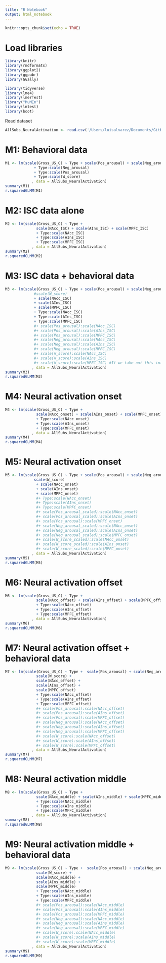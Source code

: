```yaml
---
title: "R Notebook"
output: html_notebook
---
```


```r
knitr::opts_chunk$set(echo = TRUE)
```

# Load libraries
```r
library(knitr)
library(rmdformats)
library(ggplot2)
library(ggpubr)
library(GGally)
```


```r
library(tidyverse)
library(lme4)
library(lmerTest)
library("MuMIn")
library(lmtest)
library(boot)
```

Read dataset
```r
AllSubs_NeuralActivation <- read.csv('/Users/luisalvarez/Documents/GitHub/RM_Thesis_Neuroforecasting/ProcessedData/AllSubs_NeuralActivation_Aggregate_Combined_clean.csv')
```

# M1: Behavioral data 
```r
M1 <- lm(scale(Gross_US_C) ~ Type + scale(Pos_arousal) + scale(Neg_arousal) + scale(W_score) 
             + Type:scale(Neg_arousal) 
             + Type:scale(Pos_arousal) 
             + Type:scale(W_score) 
            , data = AllSubs_NeuralActivation)
summary(M1)
r.squaredGLMM(M1)
```

# M2: ISC data alone
```r
M2 <- lm(scale(Gross_US_C) ~ Type + 
              scale(NAcc_ISC) + scale(AIns_ISC) + scale(MPFC_ISC) 
              + Type:scale(NAcc_ISC) 
              + Type:scale(AIns_ISC) 
              + Type:scale(MPFC_ISC) 
            , data = AllSubs_NeuralActivation)
summary(M2)
r.squaredGLMM(M2)
```


# M3: ISC data + behavioral data
```r
M3 <- lm(scale(Gross_US_C) ~ Type + scale(Pos_arousal) + scale(Neg_arousal) + 
             #scale(W_score) 
             + scale(NAcc_ISC) 
             + scale(AIns_ISC) 
             + scale(MPFC_ISC) 
             + Type:scale(NAcc_ISC) 
             + Type:scale(AIns_ISC) 
             + Type:scale(MPFC_ISC) 
             #+ scale(Pos_arousal):scale(NAcc_ISC)
             #+ scale(Pos_arousal):scale(AIns_ISC)
             #+ scale(Pos_arousal):scale(MPFC_ISC)
             #+ scale(Neg_arousal):scale(NAcc_ISC)
             #+ scale(Neg_arousal):scale(AIns_ISC)
             #+ scale(Neg_arousal):scale(MPFC_ISC)
             #+ scale(W_score):scale(NAcc_ISC)
             #+ scale(W_score):scale(AIns_ISC)
             #+ scale(W_score):scale(MPFC_ISC) #If we take out this interaction the model dies.
            , data = AllSubs_NeuralActivation)
summary(M3)
r.squaredGLMM(M3)
```
# M4: Neural activation onset
```r
M4 <- lm(scale(Gross_US_C) ~ Type + 
              scale(NAcc_onset) + scale(AIns_onset) + scale(MPFC_onset) 
              + Type:scale(NAcc_onset) 
              + Type:scale(AIns_onset) 
              + Type:scale(MPFC_onset) 
            , data = AllSubs_NeuralActivation)
summary(M4)
r.squaredGLMM(M4)
```
# M5: Neural activation onset
```r
M5 <- lm(scale(Gross_US_C) ~ Type + scale(Pos_arousal) + scale(Neg_arousal) + 
             scale(W_score) 
              + scale(NAcc_onset) 
              + scale(AIns_onset) 
              + scale(MPFC_onset) 
              #+ Type:scale(NAcc_onset) 
              #+ Type:scale(AIns_onset) 
              #+ Type:scale(MPFC_onset)
              #+ scale(Pos_arousal_scaled):scale(NAcc_onset) 
              #+ scale(Pos_arousal_scaled):scale(AIns_onset) 
              #+ scale(Pos_arousal):scale(MPFC_onset)
              #+ scale(Neg_arousal_scaled):scale(NAcc_onset) 
              #+ scale(Neg_arousal_scaled):scale(AIns_onset) 
              #+ scale(Neg_arousal_scaled):scale(MPFC_onset)
              #+ scale(W_score_scaled):scale(NAcc_onset) 
              #+ scale(W_score_scaled):scale(AIns_onset) 
              #+ scale(W_score_scaled):scale(MPFC_onset)
            , data = AllSubs_NeuralActivation)
summary(M5)
r.squaredGLMM(M5)
```
# M6: Neural activation offset
```r
M6 <- lm(scale(Gross_US_C) ~ Type + 
              scale(NAcc_offset) + scale(AIns_offset) + scale(MPFC_offset) 
              + Type:scale(NAcc_offset) 
              + Type:scale(AIns_offset) 
              + Type:scale(MPFC_offset) 
            , data = AllSubs_NeuralActivation)
summary(M6)
r.squaredGLMM(M6)
```
# M7: Neural activation offset + behavioral data
```r
M7 <- lm(scale(Gross_US_C) ~ Type +  scale(Pos_arousal) + scale(Neg_arousal) + 
              scale(W_score) +
              scale(NAcc_offset) + 
              scale(AIns_offset) + 
              scale(MPFC_offset) 
              + Type:scale(NAcc_offset) 
              + Type:scale(AIns_offset) 
              + Type:scale(MPFC_offset) 
              #+ scale(Pos_arousal):scale(NAcc_offset) 
              #+ scale(Pos_arousal):scale(AIns_offset) 
              #+ scale(Pos_arousal):scale(MPFC_offset) 
              #+ scale(Neg_arousal):scale(NAcc_offset) 
              #+ scale(Neg_arousal):scale(AIns_offset) 
              #+ scale(Neg_arousal):scale(MPFC_offset) 
              #+ scale(W_score):scale(NAcc_offset) 
              #+ scale(W_score):scale(AIns_offset) 
              #+ scale(W_score):scale(MPFC_offset) 
            , data = AllSubs_NeuralActivation)
summary(M7)
r.squaredGLMM(M7)
```
# M8: Neural activation middle
```r
M8 <- lm(scale(Gross_US_C) ~ Type + 
              scale(NAcc_middle) + scale(AIns_middle) + scale(MPFC_middle) 
              + Type:scale(NAcc_middle) 
              + Type:scale(AIns_middle) 
              + Type:scale(MPFC_middle) 
            , data = AllSubs_NeuralActivation)
summary(M8)
r.squaredGLMM(M8)
```
# M9: Neural activation middle + behavioral data
```r
M9 <- lm(scale(Gross_US_C) ~ Type +  scale(Pos_arousal) + scale(Neg_arousal) + 
              scale(W_score) +
              scale(NAcc_middle) + 
              scale(AIns_middle) + 
              scale(MPFC_middle) 
              + Type:scale(NAcc_middle) 
              + Type:scale(AIns_middle) 
              + Type:scale(MPFC_middle) 
              #+ scale(Pos_arousal):scale(NAcc_middle) 
              #+ scale(Pos_arousal):scale(AIns_middle) 
              #+ scale(Pos_arousal):scale(MPFC_middle) 
              #+ scale(Neg_arousal):scale(NAcc_middle) 
              #+ scale(Neg_arousal):scale(AIns_middle) 
              #+ scale(Neg_arousal):scale(MPFC_middle) 
              #+ scale(W_score):scale(NAcc_middle) 
              #+ scale(W_score):scale(AIns_middle) 
              #+ scale(W_score):scale(MPFC_middle) 
            , data = AllSubs_NeuralActivation)
summary(M9)
r.squaredGLMM(M9)
```


